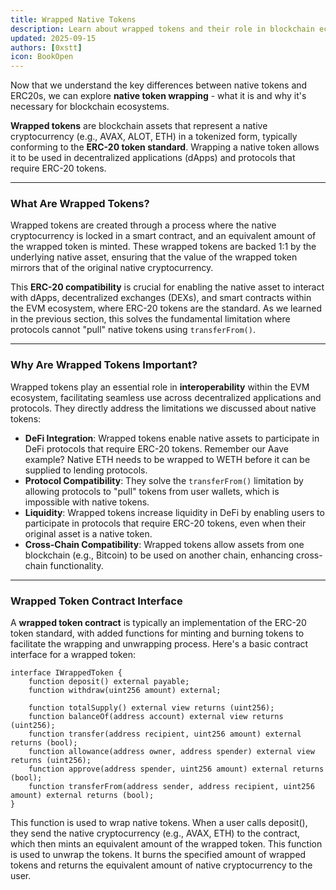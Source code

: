```yaml
---
title: Wrapped Native Tokens
description: Learn about wrapped tokens and their role in blockchain ecosystems.
updated: 2025-09-15
authors: [0xstt]
icon: BookOpen
---
```


Now that we understand the key differences between native tokens and ERC20s, we can explore **native token wrapping** - what it is and why it's necessary for blockchain ecosystems.

**Wrapped tokens** are blockchain assets that represent a native cryptocurrency (e.g., AVAX, ALOT, ETH) in a tokenized form, typically conforming to the **ERC-20 token standard**. Wrapping a native token allows it to be used in decentralized applications (dApps) and protocols that require ERC-20 tokens.

---

### What Are Wrapped Tokens?

Wrapped tokens are created through a process where the native cryptocurrency is locked in a smart contract, and an equivalent amount of the wrapped token is minted. These wrapped tokens are backed 1:1 by the underlying native asset, ensuring that the value of the wrapped token mirrors that of the original native cryptocurrency.

This **ERC-20 compatibility** is crucial for enabling the native asset to interact with dApps, decentralized exchanges (DEXs), and smart contracts within the EVM ecosystem, where ERC-20 tokens are the standard. As we learned in the previous section, this solves the fundamental limitation where protocols cannot "pull" native tokens using `transferFrom()`.

---

### Why Are Wrapped Tokens Important?

Wrapped tokens play an essential role in **interoperability** within the EVM ecosystem, facilitating seamless use across decentralized applications and protocols. They directly address the limitations we discussed about native tokens:

- **DeFi Integration**: Wrapped tokens enable native assets to participate in DeFi protocols that require ERC-20 tokens. Remember our Aave example? Native ETH needs to be wrapped to WETH before it can be supplied to lending protocols.
- **Protocol Compatibility**: They solve the `transferFrom()` limitation by allowing protocols to "pull" tokens from user wallets, which is impossible with native tokens.
- **Liquidity**: Wrapped tokens increase liquidity in DeFi by enabling users to participate in protocols that require ERC-20 tokens, even when their original asset is a native token.
- **Cross-Chain Compatibility**: Wrapped tokens allow assets from one blockchain (e.g., Bitcoin) to be used on another chain, enhancing cross-chain functionality.

---

### Wrapped Token Contract Interface

A **wrapped token contract** is typically an implementation of the ERC-20 token standard, with added functions for minting and burning tokens to facilitate the wrapping and unwrapping process. Here's a basic contract interface for a wrapped token:

```solidity
interface IWrappedToken {
    function deposit() external payable;
    function withdraw(uint256 amount) external;
    
    function totalSupply() external view returns (uint256);
    function balanceOf(address account) external view returns (uint256);
    function transfer(address recipient, uint256 amount) external returns (bool);
    function allowance(address owner, address spender) external view returns (uint256);
    function approve(address spender, uint256 amount) external returns (bool);
    function transferFrom(address sender, address recipient, uint256 amount) external returns (bool);
}
```

<Accordions>
<Accordion title="deposit()">
This function is used to wrap native tokens. When a user calls deposit(), they send the native cryptocurrency (e.g., AVAX, ETH) to the contract, which then mints an equivalent amount of the wrapped token.
</Accordion>
<Accordion title="withdraw()">
This function is used to unwrap the tokens. It burns the specified amount of wrapped tokens and returns the equivalent amount of native cryptocurrency to the user.
</Accordion>
</Accordions>